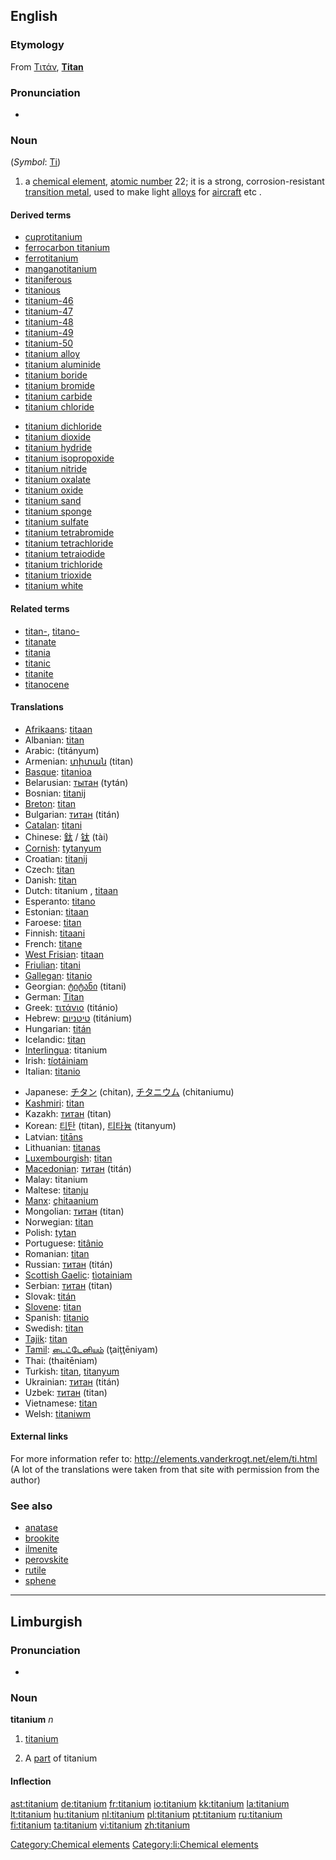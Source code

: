 ==English==

{{elements|Ti|scandium|Sc|vanadium|V}}

===Etymology===
From {{etyl|el}} [[Τιτάν]], '''[[Titan]]'''

===Pronunciation===
* {{audio|en-us-titanium.ogg|Audio (US)}}

===Noun===
{{en-noun|-}} (''Symbol'': [[Ti]])
{{wikipedia}}

# a [[chemical element]], [[atomic number]] 22; it is a strong, corrosion-resistant [[transition metal]], used to make light [[alloy]]s for [[aircraft]] etc .

====Derived terms====
{{top2}}
* [[cuprotitanium]]
* [[ferrocarbon titanium]]
* [[ferrotitanium]]
* [[manganotitanium]]
* [[titaniferous]]
* [[titanious]]
* [[titanium-46]]
* [[titanium-47]]
* [[titanium-48]]
* [[titanium-49]]
* [[titanium-50]]
* [[titanium alloy]]
* [[titanium aluminide]]
* [[titanium boride]]
* [[titanium bromide]]
* [[titanium carbide]]
* [[titanium chloride]]
{{mid2}}
* [[titanium dichloride]]
* [[titanium dioxide]]
* [[titanium hydride]]
* [[titanium isopropoxide]]
* [[titanium nitride]]
* [[titanium oxalate]]
* [[titanium oxide]]
* [[titanium sand]]
* [[titanium sponge]]
* [[titanium sulfate]]
* [[titanium tetrabromide]]
* [[titanium tetrachloride]]
* [[titanium tetraiodide]]
* [[titanium trichloride]]
* [[titanium trioxide]]
* [[titanium white]]
{{bottom}}

====Related terms====
* [[titan-]], [[titano-]]
* [[titanate]]
* [[titania]]
* [[titanic]]
* [[titanite]]
* [[titanocene]]

====Translations====
{{top}}
* [[Afrikaans]]: [[titaan]]
* Albanian: [[titan]]
* Arabic: {{Arab|[[تيتانيوم]]}} (titányum) {{m}}
* Armenian: [[տիտան]] (titan)
* [[Basque]]: [[titanioa]]
* Belarusian: [[тытан]] (tytán) {{m}}
* Bosnian: [[titanij]]
* [[Breton]]: [[titan]]
* Bulgarian: [[титан]] (titán) {{m}}
* [[Catalan]]: [[titani]]
* Chinese: [[鈦]] / [[钛]] (tài)
* [[Cornish]]: [[tytanyum]]
* Croatian: [[titanij]]
* Czech: [[titan]] {{m}}
* Danish: [[titan]]
* Dutch: titanium {{n}}, [[titaan]] {{n}}
* Esperanto: [[titano]]
* Estonian: [[titaan]]
* Faroese: [[titan]]
* Finnish: [[titaani]]
* French: [[titane]] {{m}}
* [[West Frisian]]: [[titaan]]
* [[Friulian]]: [[titani]]
* [[Gallegan]]: [[titanio]]
* Georgian: [[ტიტანი]] (titani)
* German: [[Titan]] {{n}}
* Greek: [[τιτάνιο]] (titánio) {{n}}
* Hebrew: [[טיטניום]] (titánium)
* Hungarian: [[titán]]
* Icelandic: [[titan]]
* [[Interlingua]]: titanium
* Irish: [[tíotáiniam]]
* Italian: [[titanio]] {{m}}
{{mid}}
* Japanese: [[チタン]] (chitan), [[チタニウム]] (chitaniumu)
* [[Kashmiri]]: [[titan]]
* Kazakh: [[титан]] (titan)
* Korean: [[티탄]] (titan), [[티타늄]] (titanyum)
* Latvian: [[titāns]]
* Lithuanian: [[titanas]]
* [[Luxembourgish]]: [[titan]]
* [[Macedonian]]: [[титан]] (titán) {{m}}
* Malay: titanium
* Maltese: [[titanju]]
* [[Manx]]: [[çhitaanium]]
* Mongolian: [[титан]] (titan)
* Norwegian: [[titan]]
* Polish: [[tytan]] {{m}}
* Portuguese: [[titânio]] {{m}}
* Romanian: [[titan]] {{n}}
* Russian: [[титан]] (titán) {{m}}
* [[Scottish Gaelic]]: [[tìotainiam]]
* Serbian: [[титан]] (titan) {{m}}
* Slovak: [[titán]]
* [[Slovene]]: [[titan]]
* Spanish: [[titanio]] {{m}}
* Swedish: [[titan]]
* [[Tajik]]: [[titan]]
* [[Tamil]]: [[டைட்டேனியம்]] (ţaiţţēniyam)
* Thai: {{Thai|[[ไทเทเนียม]]}} (thaitēniam)
* Turkish: [[titan]], [[titanyum]]
* Ukrainian: [[титан]] (titán) {{m}}
* Uzbek: [[титан]] (titan)
* Vietnamese: [[titan]]
* Welsh: [[titaniwm]]
{{bottom}}

====External links====
For more information refer to:
http://elements.vanderkrogt.net/elem/ti.html
(A lot of the translations were taken from that site with permission from the author)

===See also===
* [[anatase]]
* [[brookite]]
* [[ilmenite]]
* [[perovskite]]
* [[rutile]]
* [[sphene]]

----

==Limburgish==

===Pronunciation===
* {{IPA|[ti˧ˈcaː˨ɲɔ˧m]|lang=li}}

===Noun===
'''titanium''' ''n''

# {{uncountable|lang=li}} [[titanium#English|titanium]]
# A [[part]] of titanium

====Inflection====
{{li-noun-um|titani}}

[[Category:Chemical elements]]
[[Category:li:Chemical elements]]

[[ast:titanium]]
[[de:titanium]]
[[fr:titanium]]
[[io:titanium]]
[[kk:titanium]]
[[la:titanium]]
[[lt:titanium]]
[[hu:titanium]]
[[nl:titanium]]
[[pl:titanium]]
[[pt:titanium]]
[[ru:titanium]]
[[fi:titanium]]
[[ta:titanium]]
[[vi:titanium]]
[[zh:titanium]]